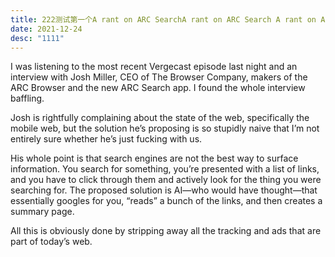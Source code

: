 ```yaml
---
title: 222测试第一个A rant on ARC SearchA rant on ARC Search A rant on ARC SearchA rant on ARC Search
date: 2021-12-24
desc: "1111"
---
```


I was listening to the most recent Vergecast episode last night and an interview with Josh Miller, CEO of The Browser Company, makers of the ARC Browser and the new ARC Search app. I found the whole interview baffling.

Josh is rightfully complaining about the state of the web, specifically the mobile web, but the solution he’s proposing is so stupidly naive that I’m not entirely sure whether he’s just fucking with us.

His whole point is that search engines are not the best way to surface information. You search for something, you’re presented with a list of links, and you have to click through them and actively look for the thing you were searching for. The proposed solution is AI—who would have thought—that essentially googles for you, “reads” a bunch of the links, and then creates a summary page.

All this is obviously done by stripping away all the tracking and ads that are part of today’s web.